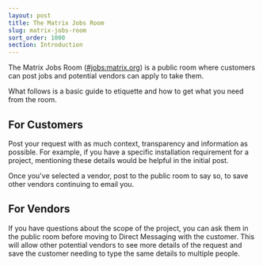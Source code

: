 ```yaml
---
layout: post
title: The Matrix Jobs Room
slug: matrix-jobs-room
sort_order: 1000
section: Introduction
---
```


The Matrix Jobs Room ([#jobs:matrix.org](https://matrix.to/#/#jobs:matrix.org)) 
is a public room where customers can post jobs and potential vendors can apply
to take them.

What follows is a basic guide to etiquette and how to get what you need from 
the room.

## For Customers

Post your request with as much context, transparency and information as 
possible. For example, if you have a specific installation requirement for a 
project, mentioning these details would be helpful in the initial post.

Once you've selected a vendor, post to the public room to say so, to save other 
vendors continuing to email you.

## For Vendors

If you have questions about the scope of the project, you can ask them in the 
public room before moving to Direct Messaging with the customer. This will 
allow other potential vendors to see more details of the request and save the 
customer needing to type the same details to multiple people. 
